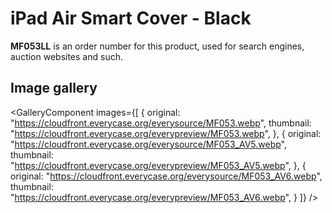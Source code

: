 
# iPad Air Smart Cover - Black

<Callout type='info' emoji='👉🏻'>**MF053LL** is an order number for this product, used for search engines, auction websites and such.</Callout>

## Image gallery

<GalleryComponent
    images={[
      {
        original: "https://cloudfront.everycase.org/everysource/MF053.webp",
        thumbnail: "https://cloudfront.everycase.org/everypreview/MF053.webp",
      },
      {
        original: "https://cloudfront.everycase.org/everysource/MF053_AV5.webp",
        thumbnail: "https://cloudfront.everycase.org/everypreview/MF053_AV5.webp",
      },
      {
        original: "https://cloudfront.everycase.org/everysource/MF053_AV6.webp",
        thumbnail: "https://cloudfront.everycase.org/everypreview/MF053_AV6.webp",
      }
    ]}
  />
